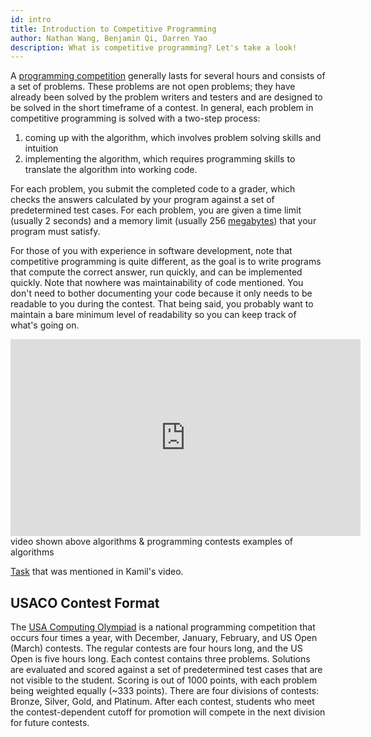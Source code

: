 ```yaml
---
id: intro
title: Introduction to Competitive Programming
author: Nathan Wang, Benjamin Qi, Darren Yao
description: What is competitive programming? Let's take a look!
---
```


A [programming competition](https://en.wikipedia.org/wiki/Competitive_programming) generally lasts for several hours and consists of a set of problems. These problems are not open problems; they have already been solved by the problem writers and testers and are designed to be solved in the short timeframe of a contest. In general, each problem in competitive programming is solved with a two-step process: 

 1. coming up with the algorithm, which involves problem solving skills and intuition
 2. implementing the algorithm, which requires programming skills to translate the algorithm into working code.

For each problem, you submit the completed code to a grader, which checks the answers calculated by your program against a set of predetermined test cases. For each problem, you are given a time limit (usually 2 seconds) and a memory limit (usually 256 [megabytes](https://en.wikipedia.org/wiki/Megabyte)) that your program must satisfy.

For those of you with experience in software development, note that competitive programming is quite different, as the goal is to write programs that compute the correct answer, run quickly, and can be implemented quickly. Note that nowhere was maintainability of code mentioned. You don't need to bother documenting your code because it only needs to be readable to you during the contest. That being said, you probably want to maintain a bare minimum level of readability so you can keep track of what's going on.

<!-- <Optional title="More Information"> -->

<div class="yt-video-container my-8"><iframe width="560" height="315" src="https://www.youtube.com/embed/ueNT-w7Oluw" frameborder="0" allow="accelerometer; autoplay; encrypted-media; gyroscope; picture-in-picture" allowfullscreen></iframe></div>

<Resources>
   <Resource source="William Lin" title="Video - What is Competitive Programming?" url="https://www.youtube.com/watch?time_continue=1&v=ueNT-w7Oluw">video shown above</Resource>
   <Resource source="Kamil Debowski" title="Video - Interview with a Competitive Programmer" url="https://www.youtube.com/watch?v=F4rykKLcduI"></Resource>
   <Resource source="CPH" title="1 - Introduction">algorithms & programming contests</Resource>
   <Resource source="IUSACO" title="1 - The Beginning"></Resource>
   <Resource source="PAPS" title="1 - Algorithms & Problems">examples of algorithms</Resource>
</Resources>

[Task](https://open.kattis.com/contests/mcpc19open/problems/basketballoneonone) that was mentioned in Kamil's video.

<!-- </Optional> -->

## USACO Contest Format

The [USA Computing Olympiad](http://www.usaco.org/index.php?page=contests) is a national programming competition that occurs four times a year, with December, January, February, and US Open (March) contests. The regular contests are four hours long, and the US Open is five hours long. Each contest contains three problems. Solutions are evaluated and scored against a set of predetermined test cases that are not visible to the student. Scoring is out of 1000 points, with each problem being weighted equally (\~333 points). There are four divisions of contests: Bronze, Silver, Gold, and Platinum. After each contest, students who meet the contest-dependent cutoff for promotion will compete in the next division for future contests.
